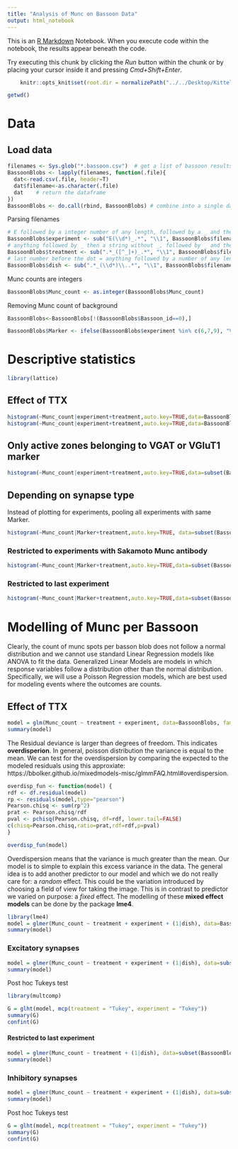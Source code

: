 ```yaml
---
title: "Analysis of Munc on Bassoon Data"
output: html_notebook
---
```



This is an [R Markdown](http://rmarkdown.rstudio.com) Notebook. When you execute code within the notebook, the results appear beneath the code. 

Try executing this chunk by clicking the *Run* button within the chunk or by placing your cursor inside it and pressing *Cmd+Shift+Enter*. 

```r
    knitr::opts_knit$set(root.dir = normalizePath("../../Desktop/Kittel_Lab/macro_output/")) 
```

```r
getwd()
```


# Data
## Load data

```r
filenames <- Sys.glob("*.bassoon.csv")  # get a list of bassoon results
BassoonBlobs <- lapply(filenames, function(.file){
  dat<-read.csv(.file, header=T)
  dat$filename<-as.character(.file)
  dat    # return the dataframe
})
BassoonBlobs <- do.call(rbind, BassoonBlobs) # combine into a single dataframe
```

Parsing filenames

```r
# E followed by a integer number of any length, followed by a _ and then anything
BassoonBlobs$experiment <- sub("E(\\d*)_.*", "\\1", BassoonBlobs$filename)
# anything followed by _ then a string without _, followed by _ and then again anything
BassoonBlobs$treatment <- sub(".*_([^_]+)_.*", "\\1", BassoonBlobs$filename)
# last number before the dot = anything followed by a number of any length, followed by a . and anything
BassoonBlobs$dish <- sub(".*_(\\d*)\\..*", "\\1", BassoonBlobs$filename)
```

Munc counts are integers

```r
BassoonBlobs$Munc_count <- as.integer(BassoonBlobs$Munc_count)
```

Removing Munc count of background

```r
BassoonBlobs<-BassoonBlobs[!(BassoonBlobs$Bassoon_id==0),]
```

```r
BassoonBlobs$Marker <- ifelse(BassoonBlobs$experiment %in% c(6,7,9), "VGAT", "VGluT1")
```


# Descriptive statistics

```r
library(lattice)
```


## Effect of TTX

```r
histogram(~Munc_count|experiment+treatment,auto.key=TRUE,data=BassoonBlobs)
histogram(~Munc_count|experiment+treatment,auto.key=TRUE,data=BassoonBlobs, breaks=-1:15)

```
## Only active zones belonging to VGAT or VGluT1 marker

```r
histogram(~Munc_count|experiment+treatment,auto.key=TRUE,data=subset(BassoonBlobs,Marker_overlap=1), breaks=-1:15)

```

## Depending on synapse type

Instead of plotting for experiments, pooling all experiments with same Marker.

```r
histogram(~Munc_count|Marker+treatment,auto.key=TRUE, data=subset(BassoonBlobs, Marker_overlap=1), breaks=-1:15)
```
### Restricted to experiments with Sakamoto Munc antibody

```r
histogram(~Munc_count|Marker+treatment,auto.key=TRUE,data=subset(BassoonBlobs, as.numeric(experiment)>2 & Marker_overlap==1 ), breaks=-1:15)
```
### Restricted to last experiment 

```r
histogram(~Munc_count|Marker+treatment,auto.key=TRUE,data=subset(BassoonBlobs, as.numeric(experiment)>7 & Marker_overlap==1 ), breaks=-1:15)
```

# Modelling of Munc per Bassoon

Clearly, the count of munc spots per basson blob does not follow a normal distribution and we cannot use standard Linear Regression models like ANOVA to fit the data. Generalized Linear Models are models in which response variables follow a distribution other than the normal distribution. Specifically, we will use a Poisson Regression models, which are best used for modeling events where the outcomes are counts. 

## Effect of TTX

```r
model = glm(Munc_count ~ treatment + experiment, data=BassoonBlobs, family = poisson(link = "log"))
summary(model)
```

The Residual deviance is larger than degrees of freedom. This indicates **overdisperion**. In general, poisson distribution the variance is equal to the mean. We can test for the overdispersion by comparing the expected to the modeled residuals using this approxiate: https://bbolker.github.io/mixedmodels-misc/glmmFAQ.html#overdispersion.

```r
overdisp_fun <- function(model) {
rdf <- df.residual(model)
rp <- residuals(model,type="pearson")
Pearson.chisq <- sum(rp^2)
prat <- Pearson.chisq/rdf
pval <- pchisq(Pearson.chisq, df=rdf, lower.tail=FALSE)
c(chisq=Pearson.chisq,ratio=prat,rdf=rdf,p=pval)
}
```


```r
overdisp_fun(model)
```

Overdispersion means that the variance is much greater than the mean. Our model is to simple to explain this excess variance in the data. The general idea is to add another predictor to our model and which we do not really care for: a *random* effect. This could be the variation introduced by choosing a field of view for taking the image. This is in contrast to predictor we varied on purpose: a *fixed* effect. The modelling of these **mixed effect models** can be done by the package **lme4**.

```r
library(lme4)
model = glmer(Munc_count ~ treatment + experiment + (1|dish), data=BassoonBlobs, family = poisson(link = "log"))
summary(model)
```



### Excitatory synapses 

```r
model = glmer(Munc_count ~ treatment + experiment + (1|dish), data=subset(BassoonBlobs, Marker_overlap==1 & Marker=="VGluT1"), family = poisson(link = "log"))
summary(model)
```

Post hoc Tukeys test

```r
library(multcomp)
```


```r
G = glht(model, mcp(treatment = "Tukey", experiment = "Tukey"))
summary(G)
confint(G)
```

#### Restricted to last experiment

```r
model = glmer(Munc_count ~ treatment + (1|dish), data=subset(BassoonBlobs, experiment>7 & Marker_overlap==1 & Marker=="VGluT1"), family = poisson(link = "log"))
summary(model)
```



### Inhibitory synapses 

```r
model = glmer(Munc_count ~ treatment + experiment + (1|dish), data=subset(BassoonBlobs, Marker_overlap==1 & Marker=="VGAT"), family = poisson(link = "log"))
summary(model)
```

Post hoc Tukeys test

```r
G = glht(model, mcp(treatment = "Tukey", experiment = "Tukey"))
summary(G)
confint(G)
```




